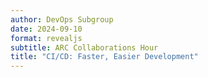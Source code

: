 ```yaml
---
author: DevOps Subgroup
date: 2024-09-10
format: revealjs
subtitle: ARC Collaborations Hour
title: "CI/CD: Faster, Easier Development"
---
```

